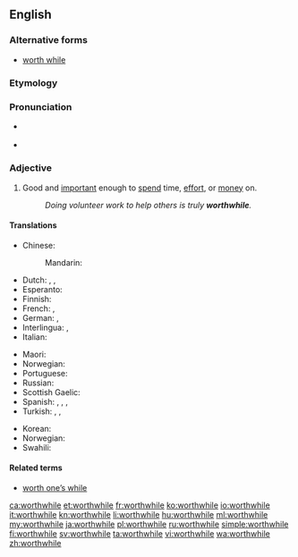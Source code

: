 ==English==

===Alternative forms===
* [[worth while]]

===Etymology===
{{compound|worth|while|lang=en}}

===Pronunciation===
* {{a|UK|in accents with the [[wine-whine merger]]}} {{IPA|/wɜː(ɹ)θˈwaɪl/|lang=en}}
* {{a|UK|in accents without the merger}} {{IPA|/wɜː(ɹ)θˈʍaɪl/|lang=en}}

===Adjective===
{{en-adj}}

# Good and [[important]] enough to [[spend]] time, [[effort]], or [[money]] on.
#: ''Doing volunteer work to help others is truly '''worthwhile'''.''

====Translations====
{{trans-top|good and important enough to spend time, effort, or money on}}
* Chinese:
*: Mandarin: {{t|cmn|值得做的|sc=Hani}}
* Dutch: {{t|nl|de moeite lonend}}, {{t|nl|de moeite waard}}, {{t+|nl|waardevol}}
* Esperanto: {{t+|eo|inda}}
* Finnish: {{t|fi|vaivan arvoinen}}
* French: {{t|fr|de valeur}}, {{t|fr|valant la peine}}
* German: {{t|de|lohnend}}, {{t+|de|wertvoll}}
* Interlingua: {{t|ia|de valor}}, {{t|ia|que vale le pena}}
* Italian: {{t|it|che vale la pena}}
{{trans-mid}}
* Maori: {{t|mi|whaihua}}
* Norwegian: {{t|no|umaken verd}}
* Portuguese: {{t+|pt|vantajoso}}
* Russian: {{t+|ru|стоящий|tr=stójaščij}}
* Scottish Gaelic: {{t|gd|fiach}}
* Spanish: {{t|es|de valor}}, {{t|es|que vale la pena}}, {{t|es|que merece la pena}}, {{t|es|[[que compensa]] el esfuerzo}}
* Turkish: {{t+|tr|değer}}, {{t+|tr|faydalı}}, {{t+|tr|yararlı}}
{{trans-bottom}}

{{checktrans-top}}
* Korean: {{t-check|ko|값지다|sc=Hang}}
* Norwegian: {{t-check|no|verdifull}}
* Swahili: {{t+check|sw|dhamana}}
{{trans-bottom}}

====Related terms====
* [[worth one’s while]]

[[ca:worthwhile]]
[[et:worthwhile]]
[[fr:worthwhile]]
[[ko:worthwhile]]
[[io:worthwhile]]
[[it:worthwhile]]
[[kn:worthwhile]]
[[li:worthwhile]]
[[hu:worthwhile]]
[[ml:worthwhile]]
[[my:worthwhile]]
[[ja:worthwhile]]
[[pl:worthwhile]]
[[ru:worthwhile]]
[[simple:worthwhile]]
[[fi:worthwhile]]
[[sv:worthwhile]]
[[ta:worthwhile]]
[[vi:worthwhile]]
[[wa:worthwhile]]
[[zh:worthwhile]]